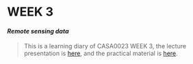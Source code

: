 # **WEEK 3** {.unnumbered}

#### ***Remote sensing data*** {.unnumbered}

> This is a learning diary of CASA0023 WEEK 3, the lecture presentation is [here](https://andrewmaclachlan.github.io/CASA0023-lecture-3/#1), and the practical material is [here](https://andrewmaclachlan.github.io/CASA0023/3_corrections.html).